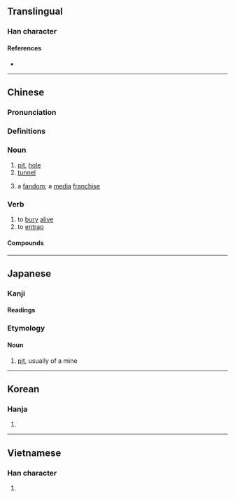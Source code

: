 {{also|阬}}
{{character info/new}}
==Translingual==

===Han character===
{{Han char|rn=32|rad=土|as=04|sn=7|four=40117|canj=GYHN|ids=⿰土亢}}

====References====
* {{Han ref|kx=0226.010|dkj=04932|dj=0460.080|hdz=10426.090|uh=5751|ud=22353|bh=A77C|bd=42876}}

----

==Chinese==
{{zh-forms|alt=阬*}}

===Pronunciation===
{{zh-pron
|m=kēng
|ma=zh-keng.ogg
|m-s=
|c=haang1
|c-t=
|g=
|h=pfs=hâng
|j=
|mb=káng
|md=
|mn=ml:kheng/qz,tw,xm:khiⁿ/kh,zz:kheⁿ
|mn_note=kheng - literary; khiⁿ/kheⁿ - vernacular
|mn-t=kên1
|w=
|x=
|mc=y
|oc=y
|cat=n,v,adj
}}

===Definitions===
{{zh-hanzi}}

===Noun===
# [[pit]], [[hole]]
# [[tunnel]]
# {{lb|zh|by extension|neologism|internet slang}} a [[fandom]]; a [[media]] [[franchise]]

===Verb===
# to [[bury]] [[alive]]
# to [[entrap]]

<!-- # {{rfdef|zh}} (adjective) -->

====Compounds====
{{zh-der|坑道|坑害|坑井|坑坑坎坎|坑蒙|坑蒙拐騙|坑木|坑騙|坑人|坑洼|坑子|屎坑|陷坑|饢坑}}

{{zh-cat|Intermediate}}

----

==Japanese==

===Kanji===
{{ja-kanji|grade=c|rs=土04}}

====Readings====
{{ja-readings
|goon=きょう<きやう
|kanon=こう<かう
|kun=あな-
}}

===Etymology===
{{ja-kanjitab|こう|yomi=o}}

====Noun====
{{ja-noun|こう}}

# [[pit]], usually of a mine

----

==Korean==

===Hanja===
{{ko-hanja|hangeul=갱|rv=gaeng|mr=kaeng}}

# {{defn|lang=ko|sort=土04}}

----

==Vietnamese==

===Han character===
{{vi-hantu|[[khanh]], [[ganh]]|rs=土04}}

# {{defn|lang=vi|sort=土04}}